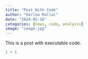 ```yaml
---
title: "Post With Code"
author: "Harlow Malloc"
date: "2024-02-16"
categories: [news, code, analysis]
image: "image.jpg"
---
```


This is a post with executable code.

```r
1 + 1
```
